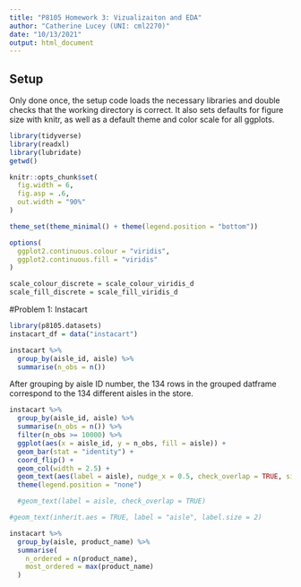 ```yaml
---
title: "P8105 Homework 3: Vizualizaiton and EDA"
author: "Catherine Lucey (UNI: cml2270)"
date: "10/13/2021"
output: html_document
---
```


## Setup
Only done once, the setup code loads the necessary libraries and double checks that the working directory is correct. It also sets defaults for figure size with knitr, as well as a default theme and color scale for all ggplots.

```r
library(tidyverse)
library(readxl)
library(lubridate)
getwd()

knitr::opts_chunk$set(
  fig.width = 6,
  fig.asp = .6,
  out.width = "90%"
)

theme_set(theme_minimal() + theme(legend.position = "bottom"))

options(
  ggplot2.continuous.colour = "viridis",
  ggplot2.continuous.fill = "viridis"
)

scale_colour_discrete = scale_colour_viridis_d
scale_fill_discrete = scale_fill_viridis_d
```
#Problem 1: Instacart

```r

library(p8105.datasets)
instacart_df = data("instacart")

instacart %>% 
  group_by(aisle_id, aisle) %>% 
  summarise(n_obs = n())
```

After grouping by aisle ID number, the 134 rows in the grouped datframe correspond to the 134 different aisles in the store.

```r
instacart %>% 
  group_by(aisle_id, aisle) %>% 
  summarise(n_obs = n()) %>% 
  filter(n_obs >= 10000) %>% 
  ggplot(aes(x = aisle_id, y = n_obs, fill = aisle)) +
  geom_bar(stat = "identity") +
  coord_flip() +
  geom_col(width = 2.5) +
  geom_text(aes(label = aisle), nudge_x = 0.5, check_overlap = TRUE, size = 2) +
  theme(legend.position = "none")

  #geom_text(label = aisle, check_overlap = TRUE)

#geom_text(inherit.aes = TRUE, label = "aisle", label.size = 2)
```




```r
instacart %>% 
  group_by(aisle, product_name) %>% 
  summarise(
    n_ordered = n(product_name),
    most_ordered = max(product_name)
  )
```


